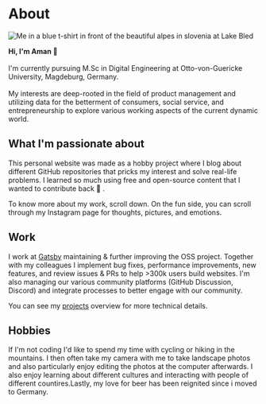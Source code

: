 
<SEO
  title="About"
  description="A little bit about me and what I'm passionate about, what I do at work, and what else I do in my free time. Maybe you're also into photography or hiking?"
  noIndex
/>


# About

<div className="img-left-wrap-text">

![Me in a blue t-shirt in front of the beautiful alpes in slovenia at Lake Bled](./aman-profile-pic.jpg)

**Hi, I'm Aman 👋**<br /><br />
I'm currently pursuing M.Sc in Digital Engineering at Otto-von-Guericke University, Magdeburg, Germany.<br /> <br />
My interests are deep-rooted in the field of product management and utilizing data for the betterment of consumers, social service, and entrepreneurship to explore various working aspects of the current dynamic world.

</div>

## What I'm passionate about

This personal website was made as a hobby project where I blog about different GitHub repositories that pricks my interest and solve real-life problems. I learned so much using free and open-source content that I wanted to contribute back 🎉 .

To know more about my work, scroll down. On the fun side, you can scroll through my Instagram page for thoughts, pictures, and emotions.

## Work

I work at [Gatsby](https://www.gatsbyjs.com) maintaining & further improving the OSS project. Together with my colleagues I implement bug fixes, performance improvements, new features, and review issues & PRs to help >300k users build websites. I'm also managing our various community platforms (GitHub Discussion, Discord) and integrate processes to better engage with our community.

You can see my [projects](/projects) overview for more technical details.

## Hobbies

If I'm not coding I'd like to spend my time with cycling or hiking in the mountains. I then often take my camera with me to take landscape photos and also particularly enjoy editing the photos at the computer afterwards. I also enjoy learning about different cultures and interacting with people of different countires.Lastly, my love for beer has been reignited since i moved to Germany.
